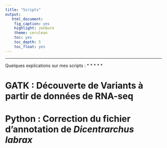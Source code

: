 ```yaml
---
title: "Scripts"
output:
   html_document: 
    fig_caption: yes
    highlight: zenburn
    theme: cerulean
    toc: yes
    toc_depth: 5
    toc_float: yes
---
```


* * * * *
Quelques explications sur mes scripts : 
* * * * *

# GATK : Découverte de Variants à partir de données de RNA-seq

# Python : Correction du fichier d'annotation de *Dicentrarchus labrax*